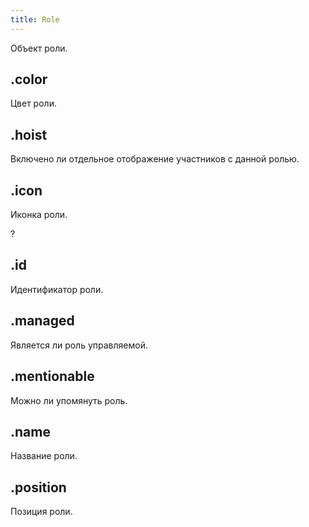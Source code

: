 ```yaml
---
title: Role
---
```



Объект роли.

## .color

Цвет роли.

<MdnRef dataType="Number" />

## .hoist

Включено ли отдельное отображение участников с данной ролью.

<MdnRef dataType="Boolean" />

## .icon

Иконка роли.

?<MdnRef dataType="String" />

## .id

Идентификатор роли.

<MdnRef dataType="String" />

## .managed

Является ли роль управляемой.

<MdnRef dataType="Boolean" />

## .mentionable

Можно ли упомянуть роль.

<MdnRef dataType="Boolean" />

## .name

Название роли.

<MdnRef dataType="String" />

## .position

Позиция роли.

<MdnRef dataType="Number" />
